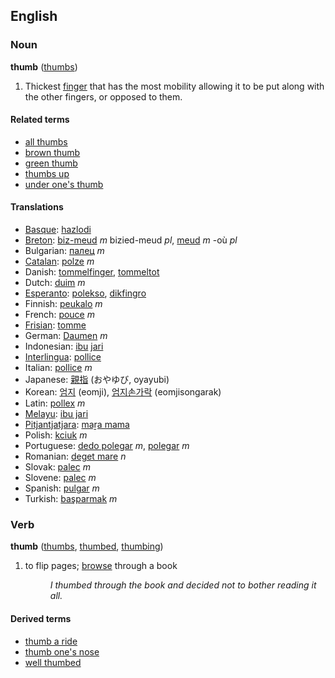 ==English==

===Noun===
'''thumb''' ([[thumbs]])

#Thickest [[finger]] that has the most mobility allowing it to be put along with the other fingers, or opposed to them.

====Related terms====
*[[all thumbs]]
*[[brown thumb]]
*[[green thumb]]
*[[thumbs up]]
*[[under one's thumb]]

====Translations====
*[[Basque]]: [[hazlodi]]
*[[Breton]]: [[biz-meud]] ''m'' bizied-meud ''pl'', [[meud]] ''m'' -où ''pl''
*Bulgarian: [[палец]] ''m''
*[[Catalan]]: [[polze]] ''m''
*Danish: [[tommelfinger]], [[tommeltot]]
*Dutch: [[duim]] ''m''
*[[Esperanto]]: [[polekso]], [[dikfingro]]
*Finnish: [[peukalo]] ''m''
*French: [[pouce]] ''m''
*[[Frisian]]: [[tomme]]
*German: [[Daumen]] ''m''
*Indonesian: [[ibu]] [[jari]]
*[[Interlingua]]: [[pollice]]
*Italian: [[pollice]] ''m''
*Japanese: [[親指]] (おやゆび, oyayubi)
*Korean: [[엄지]] (eomji), [[엄지손가락]] (eomjisongarak)
*Latin: [[pollex]] ''m''
*[[ms:Main Page|Melayu]]: [[ms:ibu jari|ibu jari]]
*[[Pitjantjatjara]]: [[maṟa mama]]
*Polish: [[kciuk]] ''m''
*Portuguese: [[dedo polegar]] ''m'', [[polegar]] ''m''
*Romanian: [[deget mare]] ''n''
*Slovak: [[palec#Slovak|palec]] ''m''
*Slovene: [[palec]] ''m''
*Spanish: [[pulgar]] ''m''
*Turkish: [[başparmak]] ''m''

===Verb===
'''thumb''' ([[thumbs]], [[thumbed]], [[thumbing]])

# to flip pages; [[browse]] through a book
#: ''I thumbed through the book and decided not to bother reading it all.''

====Derived terms====
*[[thumb a ride]]
*[[thumb one's nose]]
*[[well thumbed]]